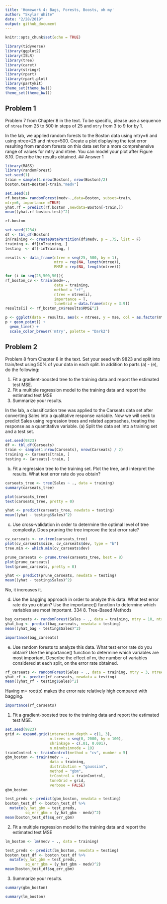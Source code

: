 ```yaml
---
title: 'Homework 4: Bags, Forests, Boosts, oh my'
author: "Skylar White"
date: "2/28/2019"
output: github_document
---
```


```r
knitr::opts_chunk$set(echo = TRUE)
```

```r
library(tidyverse)
library(ggplot2)
library(ISLR)
library(tree)
library(caret)
library(stringr)
library(rpart)
library(rpart.plot)
library(partykit)
theme_set(theme_bw())
theme_set(theme_bw())
```

## Problem 1

Problem 7 from Chapter 8 in the text. To be specific, please use a sequence of
`ntree` from 25 to 500 in steps of 25 and `mtry` from 3 to 9 for by 1. 

In the lab, we applied random forests to the Boston data using mtry=6
and using ntree=25 and ntree=500. Create a plot displaying the test
error resulting from random forests on this data set for a more comprehensive range of values for mtry and ntree. You can model your
plot after Figure 8.10. Describe the results obtained.
## Answer 1
```r
library(MASS)
library(randomForest)
set.seed(1)
train = sample(1:nrow(Boston), nrow(Boston)/2)
boston.test=Boston[-train,"medv"]
```

```r
set.seed(1)
rf.boston= randomForest(medv~.,data=Boston, subset=train,
mtry=6, importance =TRUE)
yhat.rf = predict(rf.boston ,newdata=Boston[-train,])
mean((yhat.rf-boston.test)^2)
```
```r
rf.boston
```
```r
set.seed(1234)
df <- tbl_df(Boston)
inTraining <- createDataPartition(df$medv, p = .75, list = F)
training <- df[inTraining, ]
testing  <- df[-inTraining, ]

results <- data_frame(ntree = seq(25, 500, by = 1),
                      mtry = rep(NA, length(ntree)),
                      RMSE = rep(NA, length(ntree)))

for (i in seq(25,500,50)){
rf_boston_cv <- train(medv~., 
                      data = training,
                      method = "rf",
                      ntree = ntree[i],
                      importance = T,
                      tuneGrid = data.frame(mtry = 3:9))
results[i] <- rf_boston_cv$results$RMSE^2}

p <- ggplot(data = results, aes(x = ntrees, y = mse, col = as.factor(mttry)))
p + geom_point() +
  geom_line() +
  scale_color_brewer('mtry', palette = "Dark2")
```


## Problem 2

Problem 8 from Chapter 8 in the text. Set your seed with 9823 and split into 
train/test using 50\% of your data in each split. In addition to 
parts (a) - (e), do the following:

1. Fit a gradient-boosted tree to the training data and report the estimated 
test MSE. 
2. Fit a multiple regression model to the training data and report the 
estimated test MSE
3. Summarize your results. 

In the lab, a classification tree was applied to the Carseats data set after converting Sales into a qualitative response variable. Now we will
seek to predict Sales using regression trees and related approaches,
treating the response as a quantitative variable.
(a) Split the data set into a training set and a test set.
```r
set.seed(9823)
df <- tbl_df(Carseats)
train <- sample(1:nrow(Carseats), nrow(Carseats) / 2)
training <- Carseats[train, ]
testing <- Carseats[-train, ]
```

(b) Fit a regression tree to the training set. Plot the tree, and interpret the results. What test error rate do you obtain?
```r
carseats_tree <- tree(Sales ~ ., data = training)
summary(carseats_tree)
```
```r
plot(carseats_tree)
text(carseats_tree, pretty = 0)
```

```r
yhat <- predict(carseats_tree, newdata = testing)
mean((yhat - testing$Sales)^2)
```

(c) Use cross-validation in order to determine the optimal level of
tree complexity. Does pruning the tree improve the test error
rate?
```r
cv_carseats <- cv.tree(carseats_tree)
plot(cv_carseats$size, cv_carseats$dev, type = "b")
tree.min <- which.min(cv_carseats$dev)
```
```r
prune_carseats <- prune.tree(carseats_tree, best = 8)
plot(prune_carseats)
text(prune_carseats, pretty = 0)
```
```r
yhat <- predict(prune_carseats, newdata = testing)
mean((yhat - testing$Sales)^2)
```
No, it increases it.

(d) Use the bagging approach in order to analyze this data. What
test error rate do you obtain? Use the importance() function to
determine which variables are most important.
334 8. Tree-Based Methods

```r
bag_carseats <- randomForest(Sales ~ ., data = training, mtry = 10, ntree = 500, importance = TRUE)
yhat_bag <- predict(bag_carseats, newdata = testing)
mean((yhat_bag - testing$Sales)^2)
```
```r
importance(bag_carseats)
```

(e) Use random forests to analyze this data. What test error rate do
you obtain? Use the importance() function to determine which
variables are most important. Describe the effect of m, the number of variables considered at each split, on the error rate
obtained.
```r
rf_carseats <- randomForest(Sales ~ ., data = training, mtry = 3, ntree = 500, importance = TRUE)
yhat_rf <- predict(rf_carseats, newdata = testing)
mean((yhat_rf - testing$Sales)^2)
```
Having m= root(p) makes the error rate relatively high compared with bagging.

```r
importance(rf_carseats)
```
1. Fit a gradient-boosted tree to the training data and report the estimated 
test MSE. 
```r
set.seed(9823)
grid <- expand.grid(interaction.depth = c(1, 3), 
                    n.trees = seq(0, 2000, by = 100),
                    shrinkage = c(.01, 0.001),
                    n.minobsinnode = 10)
trainControl <- trainControl(method = "cv", number = 5)
gbm_boston <- train(medv ~ ., 
                    data = training, 
                    distribution = "gaussian", 
                    method = "gbm",
                    trControl = trainControl, 
                    tuneGrid = grid,
                    verbose = FALSE)
gbm_boston
```
```r
test_preds <- predict(gbm_boston, newdata = testing)
boston_test_df <- boston_test_df %>%
  mutate(y_hat_gbm = test_preds,
         sq_err_gbm = (y_hat_gbm - medv)^2)
mean(boston_test_df$sq_err_gbm)
```

2. Fit a multiple regression model to the training data and report the 
estimated test MSE
```r
lm_boston <- lm(medv ~ ., data = training)
```
```r
test_preds <- predict(lm_boston, newdata = testing)
boston_test_df <- boston_test_df %>%
  mutate(y_hat_gbm = test_preds,
         sq_err_gbm = (y_hat_gbm - medv)^2)
mean(boston_test_df$sq_err_gbm)
```

3. Summarize your results. 
```r
summary(gbm_boston)
```
```r
summary(lm_boston)
```

